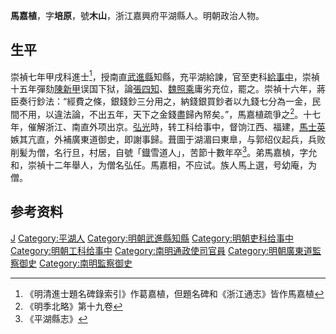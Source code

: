 '''馬嘉植'''，字'''培原'''，號'''木山'''，浙江嘉興府平湖縣人。明朝政治人物。

== 生平 ==
崇禎七年甲戌科進士<ref>《明清進士題名碑錄索引》作葛嘉植，但題名碑和《浙江通志》皆作馬嘉植</ref>，授南直[[武進縣|武進縣]]知縣，充平湖給諫，官至吏科[[給事中|給事中]]，崇禎十五年彈劾[[陳新甲|陳新甲]]误国下狱，論[[張四知|張四知]]、[[魏照乘|魏照乘]]庸劣充位，罷之。崇禎十六年，蔣臣奏行鈔法：“經費之條，銀錢鈔三分用之，納錢銀買鈔者以九錢七分為一金，民間不用，以違法論，不出五年，天下之金錢盡歸內帑矣。”，馬嘉植疏爭之<ref>《明季北略》第十九卷</ref>。十七年，催解浙江、南直外项出京。[[弘光|弘光]]時，转工科给事中，督饷江西、福建，[[馬士英|馬士英]]嫉其亢直，外補廣東道御史，即謝事歸。葺圖于湖湄曰東臯，与郭绍仪起兵，兵败削髪为僧，名行旦，村居，自號「鐡雪道人」，苦節十數年卒<ref>《平湖縣志》</ref>。弟馬嘉楨，字允和，崇禎十二年舉人，为僧名弘任。馬嘉相，不应试。族人馬上選，号幼庵，为僧。

== 参考资料 ==
{{reflist}}

{{start box}}
{{s-off}}
{{s-before|[[程九萬|程九萬]]}}
{{s-title|明朝武進縣知縣|1636年－1642年}}
{{s-after|[[張士璠|張士璠]]}}
{{end box}}

{{崇禎七年甲戌科殿試金榜}}

{{Authority control}}

{{DEFAULTSORT:Ma馬}}
[[Category:馬姓|J]]
[[Category:平湖人|Category:平湖人]]
[[Category:明朝武進縣知縣|Category:明朝武進縣知縣]]
[[Category:明朝吏科给事中|Category:明朝吏科给事中]]
[[Category:明朝工科给事中|Category:明朝工科给事中]]
[[Category:南明通政使司官員|Category:南明通政使司官員]]
[[Category:明朝廣東道監察御史|Category:明朝廣東道監察御史]]
[[Category:南明監察御史|Category:南明監察御史]]
